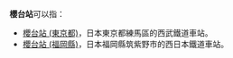 '''櫻台站'''可以指：
* [[櫻台站_(東京都)|櫻台站 (東京都)]]，日本東京都練馬區的西武鐵道車站。
* [[櫻台站_(福岡縣)|櫻台站 (福岡縣)]]，日本福岡縣筑紫野市的西日本鐵道車站。
{{disambig|cat=三字車站名消歧義}}